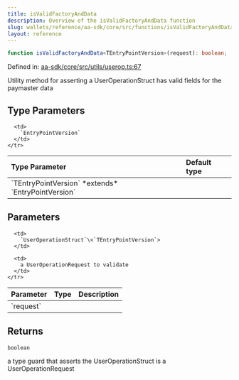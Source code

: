 ```yaml
---
title: isValidFactoryAndData
description: Overview of the isValidFactoryAndData function
slug: wallets/reference/aa-sdk/core/src/functions/isValidFactoryAndData
layout: reference
---
```


```ts
function isValidFactoryAndData<TEntryPointVersion>(request): boolean;
```

Defined in: [aa-sdk/core/src/utils/userop.ts:67](https://github.com/alchemyplatform/aa-sdk/blob/e3c1a23e6e03f44bf2db3afddb97a91b175cba58/aa-sdk/core/src/utils/userop.ts#L67)

Utility method for asserting a UserOperationStruct has valid fields for the paymaster data

## Type Parameters

<table>
  <thead>
    <tr>
      <th align="left">Type Parameter</th>
      <th align="left">Default type</th>
    </tr>
  </thead>

  <tbody>
    <tr>
      <td>
        `TEntryPointVersion` *extends* `EntryPointVersion`
      </td>

      <td>
        `EntryPointVersion`
      </td>
    </tr>

  </tbody>
</table>

## Parameters

<table>
  <thead>
    <tr>
      <th align="left">Parameter</th>
      <th align="left">Type</th>
      <th align="left">Description</th>
    </tr>
  </thead>

  <tbody>
    <tr>
      <td>
        `request`
      </td>

      <td>
        `UserOperationStruct`\<`TEntryPointVersion`>
      </td>

      <td>
        a UserOperationRequest to validate
      </td>
    </tr>

  </tbody>
</table>

## Returns

`boolean`

a type guard that asserts the UserOperationStruct is a UserOperationRequest
